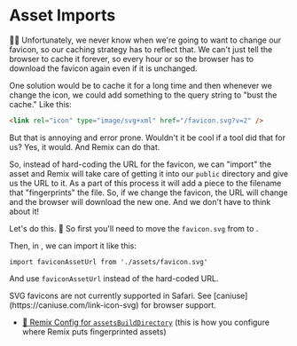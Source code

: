 # Asset Imports

<EpicVideo url="https://www.epicweb.dev/workshops/full-stack-foundations/styling/asset-import-caching-issue" />

👨‍💼 Unfortunately, we never know when we're going to want to change our favicon,
so our caching strategy has to reflect that. We can't just tell the browser to
cache it forever, so every hour or so the browser has to download the favicon
again even if it is unchanged.

One solution would be to cache it for a long time and then whenever we change
the icon, we could add something to the query string to "bust the cache." Like
this:

```html
<link rel="icon" type="image/svg+xml" href="/favicon.svg?v=2" />
```

But that is annoying and error prone. Wouldn't it be cool if a tool did that for
us? Yes, it would. And Remix can do that.

So, instead of hard-coding the URL for the favicon, we can "import" the asset
and Remix will take care of getting it into our `public` directory and give us
the URL to it. As a part of this process it will add a piece to the filename
that "fingerprints" the file. So, if we change the favicon, the URL will change
and the browser will download the new one. And we don't have to think about it!

Let's do this. 🐨 So first you'll need to move the `favicon.svg`
from <InlineFile file="public/favicon.svg" /> to <InlineFile file="app/assets/favicon.svg" />.

Then, in <InlineFile file="app/root.tsx" />, we can import it like this:

```tsx
import faviconAssetUrl from './assets/favicon.svg'
```

And use `faviconAssetUrl` instead of the hard-coded URL.

<callout-warning>
	SVG favicons are not currently supported in Safari. See [caniuse](https://caniuse.com/link-icon-svg) for browser support.
</callout-warning>

- [📜 Remix Config for `assetsBuildDirectory`](https://remix.run/docs/en/main/file-conventions/remix-config#assetsbuilddirectory) (this is how you configure where Remix puts fingerprinted assets)
